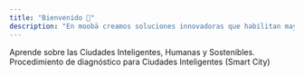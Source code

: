 ```yaml
---
title: "Bienvenido 👋"
description: "En moobä creamos soluciones innovadoras que habilitan mayor libertad de acción y generan oportunidades transformadoras para las comunidades, permitiéndoles construir un futuro mejor. Nuestro enfoque prioriza el bienestar colectivo, el cuidado del planeta y el desarrollo sostenible, fomentando ciudades más inteligentes, inclusivas y resilientes"
---
```


<Columns cols={2}>
  <Card title="Aprende conceptos" icon="graduation-cap" href="/ciudad-inteligente">
    Aprende sobre las Ciudades Inteligentes, Humanas y Sostenibles.
  </Card>
  <Card title="Diagnóstico de Ciudad Inteligente" icon="newspaper" href="/municipios-y-gobiernos">
    Procedimiento de diagnóstico para Ciudades Inteligentes (Smart City) 
  </Card>
</Columns>